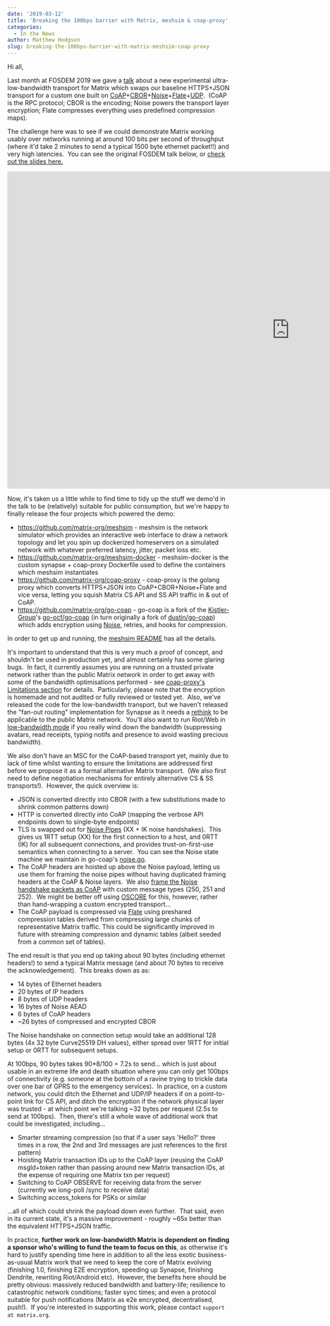 ```yaml
---
date: '2019-03-12'
title: 'Breaking the 100bps barrier with Matrix, meshsim & coap-proxy'
categories:
  - In the News
author: Matthew Hodgson
slug: breaking-the-100bps-barrier-with-matrix-meshsim-coap-proxy
---
```


Hi all,

Last month at FOSDEM 2019 we gave a <a href="https://fosdem.org/2019/schedule/event/matrix/">talk</a> about a new experimental ultra-low-bandwidth transport for Matrix which swaps our baseline HTTPS+JSON transport for a custom one built on <a href="https://tools.ietf.org/html/rfc7252">CoAP</a>+<a href="https://tools.ietf.org/html/rfc7049">CBOR</a>+<a href="https://noiseprotocol.org">Noise</a>+<a href="https://golang.org/pkg/compress/flate/">Flate</a>+<a href="https://tools.ietf.org/rfc/rfc768.txt">UDP</a>.  (CoAP is the RPC protocol; CBOR is the encoding; Noise powers the transport layer encryption; Flate compresses everything uses predefined compression maps).

The challenge here was to see if we could demonstrate Matrix working usably over networks running at around 100 bits per second of throughput (where it'd take 2 minutes to send a typical 1500 byte ethernet packet!!) and very high latencies.  You can see the original FOSDEM talk below, or <a href="https://matrix.org/blog/wp-content/uploads/2019/02/2019-02-03-FOSDEM-Low-Bandwidth.pdf">check out the slides here.</a>

<div class="video-container"><iframe src="https://www.youtube.com/embed/DZBvy4abB1o" width="1280" height="720" frameborder="0" allowfullscreen="allowfullscreen"><span data-mce-type="bookmark" style="display: inline-block; width: 0px; overflow: hidden; line-height: 0;" class="mce_SELRES_start">﻿</span></iframe></div>

Now, it's taken us a little while to find time to tidy up the stuff we demo'd in the talk to be (relatively) suitable for public consumption, but we're happy to finally release the four projects which powered the demo:
<ul>
 	<li><a href="https://github.com/matrix-org/meshsim">https://github.com/matrix-org/meshsim</a> - meshsim is the network simulator which provides an interactive web interface to draw a network topology and let you spin up dockerized homeservers on a simulated network with whatever preferred latency, jitter, packet loss etc.</li>
 	<li><a href="https://github.com/matrix-org/meshsim-docker">https://github.com/matrix-org/meshsim-docker</a> - meshsim-docker is the custom synapse + coap-proxy Dockerfile used to define the containers which meshsim instantiates</li>
 	<li><a href="https://github.com/matrix-org/coap-proxy">https://github.com/matrix-org/coap-proxy</a> - coap-proxy is the golang proxy which converts HTTPS+JSON into CoAP+CBOR+Noise+Flate and vice versa, letting you squish Matrix CS API and SS API traffic in &amp; out of CoAP.</li>
 	<li><a href="https://github.com/matrix-org/go-coap">https://github.com/matrix-org/go-coap</a> - go-coap is a fork of the <a href="https://github.com/Kistler-Group">Kistler-Group</a>'s <a href="https://github.com/go-ocf/go-coap">go-ocf/go-coap</a> (in turn originally a fork of <a href="https://github.com/dustin/go-coap">dustin/go-coap</a>) which adds encryption using <a href="https://noiseprotocol.org">Noise</a>, retries, and hooks for compression.</li>
</ul>
In order to get up and running, the <a href="https://github.com/matrix-org/meshsim/blob/master/README.md">meshsim README</a> has all the details.

It's important to understand that this is very much a proof of concept, and shouldn't be used in production yet, and almost certainly has some glaring bugs.  In fact, it currently assumes you are running on a trusted private network rather than the public Matrix network in order to get away with some of the bandwidth optimisations performed - see <a href="https://github.com/matrix-org/coap-proxy#limitations">coap-proxy's Limitations section</a> for details.  Particularly, please note that the encryption is homemade and not audited or fully reviewed or tested yet.  Also, we've released the code for the low-bandwidth transport, but we haven't released the "fan-out routing" implementation for Synapse as it needs a <a href="https://yggdrasil-network.github.io/">rethink</a> to be applicable to the public Matrix network.  You'll also want to run Riot/Web in <a href="https://github.com/matrix-org/matrix-react-sdk/pull/2598">low-bandwidth mode</a> if you really wind down the bandwidth (suppressing avatars, read receipts, typing notifs and presence to avoid wasting precious bandwidth).

We also don't have an MSC for the CoAP-based transport yet, mainly due to lack of time whilst wanting to ensure the limitations are addressed first before we propose it as a formal alternative Matrix transport.  (We also first need to define negotiation mechanisms for entirely alternative CS &amp; SS transports!).  However, the quick overview is:
<ul>
 	<li>JSON is converted directly into CBOR (with a few substitutions made to shrink common patterns down)</li>
 	<li>HTTP is converted directly into CoAP (mapping the verbose API endpoints down to single-byte endpoints)</li>
 	<li>TLS is swapped out for <a href="https://noiseprotocol.org/noise.html#noise-pipes">Noise Pipes</a> (XX + IK noise handshakes).  This gives us 1RTT setup (XX) for the first connection to a host, and 0RTT (IK) for all subsequent connections, and provides trust-on-first-use semantics when connecting to a server.  You can see the Noise state machine we maintain in go-coap's <a href="https://github.com/matrix-org/go-coap/blob/master/noise.go">noise.go</a>.</li>
 	<li>The CoAP headers are hoisted up above the Noise payload, letting us use them for framing the noise pipes without having duplicated framing headers at the CoAP &amp; Noise layers.  We also <a href="https://github.com/matrix-org/go-coap/blob/e156f6bb5d3c728040ceffd09685610128d3c63c/conn.go#L340-L371">frame the Noise handshake packets as CoAP</a> with custom message types (250, 251 and 252).  We might be better off using <a href="https://github.com/core-wg/oscoap">OSCORE</a> for this, however, rather than hand-wrapping a custom encrypted transport...</li>
 	<li>The CoAP payload is compressed via <a href="https://golang.org/pkg/compress/flate/">Flate</a> using preshared compression tables derived from compressing large chunks of representative Matrix traffic. This could be significantly improved in future with streaming compression and dynamic tables (albeit seeded from a common set of tables).</li>
</ul>
The end result is that you end up taking about 90 bytes (including ethernet headers!) to send a typical Matrix message (and about 70 bytes to receive the acknowledgement).  This breaks down as as:
<ul>
 	<li>14 bytes of Ethernet headers</li>
 	<li>20 bytes of IP headers</li>
 	<li>8 bytes of UDP headers</li>
 	<li>16 bytes of Noise AEAD</li>
 	<li>6 bytes of CoAP headers</li>
 	<li>~26 bytes of compressed and encrypted CBOR</li>
</ul>
The Noise handshake on connection setup would take an additional 128 bytes (4x 32 byte Curve25519 DH values), either spread over 1RTT for initial setup or 0RTT for subsequent setups.

At 100bps, 90 bytes takes 90*8/100 = 7.2s to send... which is just about usable in an extreme life and death situation where you can only get 100bps of connectivity (e.g. someone at the bottom of a ravine trying to trickle data over one bar of GPRS to the emergency services).  In practice, on a custom network, you could ditch the Ethernet and UDP/IP headers if on a point-to-point link for CS API, and ditch the encryption if the network physical layer was trusted - at which point we're talking ~32 bytes per request (2.5s to send at 100bps).  Then, there's still a whole wave of additional work that could be investigated, including...
<ul>
 	<li>Smarter streaming compression (so that if a user says 'Hello?' three times in a row, the 2nd and 3rd messages are just references to the first pattern)</li>
 	<li>Hoisting Matrix transaction IDs up to the CoAP layer (reusing the CoAP msgId+token rather than passing around new Matrix transaction IDs, at the expense of requiring one Matrix txn per request)</li>
 	<li>Switching to CoAP OBSERVE for receiving data from the server (currently we long-poll /sync to receive data)</li>
 	<li>Switching access_tokens for PSKs or similar</li>
</ul>
...all of which could shrink the payload down even further.  That said, even in its current state, it's a massive improvement - roughly ~65x better than the equivalent HTTPS+JSON traffic.

In practice, <strong>further work on low-bandwidth Matrix is dependent on finding a sponsor who's willing to fund the team to focus on this</strong>, as otherwise it's hard to justify spending time here in addition to all the less exotic business-as-usual Matrix work that we need to keep the core of Matrix evolving (finishing 1.0, finishing E2E encryption, speeding up Synapse, finishing Dendrite, rewriting Riot/Android etc).  However, the benefits here should be pretty obvious: massively reduced bandwidth and battery-life; resilience to catastrophic network conditions; faster sync times; and even a protocol suitable for push notifications (Matrix as e2e encrypted, decentralised, push!).  If you're interested in supporting this work, please contact <code>support at matrix.org</code>.

